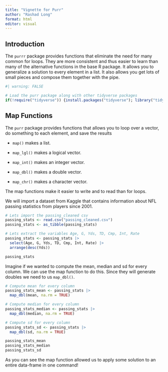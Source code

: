 ```yaml
---
title: "Vignette for Purr"
author: "Rashad Long"
format: html  
editor: visual
---
```


## Introduction

The `purrr` package provides functions that eliminate the need for many common for loops. They are more consistent and thus easier to learn than many of the alternative functions in the base R package. It allows you to generalize a solution to every element in a list. It also allows you get lots of small pieces and compose them together with the pipe.

```r
#| warning: FALSE

# Load the purr package along with other tidyverse packages
if(!require("tidyverse")) {install.packages("tidyverse"); library("tidyverse")}


```

## Map Functions

The `purr` package provides functions that allows you to loop over a vector, do something to each element, and save the results

-   `map()` makes a list.

-   `map_lgl()` makes a logical vector.

-   `map_int()` makes an integer vector.

-   `map_dbl()` makes a double vector.

-   `map_chr()` makes a character vector.

The map functions make it easier to write and to read than for loops.

We will import a dataset from Kaggle that contains information about NFL passing statistics from players since 2001.

```r

# Lets import the passing_cleaned csv
passing_stats <- read.csv("passing_cleaned.csv")
passing_stats <- as_tibble(passing_stats)

# Lets extract the variables Age, G, Yds, TD, Cmp, Int, Rate
passing_stats <- passing_stats |> 
  select(Age, G, Yds, TD, Cmp, Int, Rate) |> 
  arrange(desc(Yds))

passing_stats

```

Imagine if we wanted to compute the mean, median and sd for every column. We can use the map function to do this. Since they will generate doubles we need to us `map_dbl()`.

```r

# Compute mean for every column
passing_stats_mean <- passing_stats |> 
  map_dbl(mean, na.rm = TRUE)

# Compute median for every column
passing_stats_median <- passing_stats |> 
  map_dbl(median, na.rm = TRUE)

# Compute sd for every column
passing_stats_sd <- passing_stats |>
  map_dbl(sd, na.rm = TRUE)

passing_stats_mean
passing_stats_median
passing_stats_sd

```

As you can see the map function allowed us to apply some solution to an entire data-frame in one command!

















